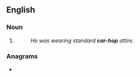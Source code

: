 {{also|carhop|car hop}}
==English==

===Noun===
{{head|en|noun}}

# {{attributive form of|car hop|lang=en|nodot=1}}
#: ''He was wearing standard '''car-hop''' attire.''

===Anagrams===
* {{anagrams|en|a=achopr|Chopra|coprah|paroch}}